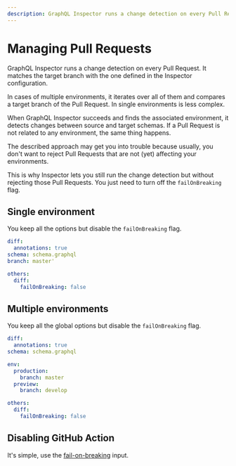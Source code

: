 ```yaml
---
description: GraphQL Inspector runs a change detection on every Pull Request. It matches the target branch with the one defined in the Inspector configuration.
---
```

# Managing Pull Requests

GraphQL Inspector runs a change detection on every Pull Request. It matches the target branch with
the one defined in the Inspector configuration.

In cases of multiple environments, it iterates over all of them and compares a target branch of the
Pull Request. In single environments is less complex.

When GraphQL Inspector succeeds and finds the associated environment, it detects changes between
source and target schemas. If a Pull Request is not related to any environment, the same thing
happens.

The described approach may get you into trouble because usually, you don't want to reject Pull
Requests that are not (yet) affecting your environments.

This is why Inspector lets you still run the change detection but without rejecting those Pull
Requests. You just need to turn off the `failOnBreaking` flag.

## Single environment

You keep all the options but disable the `failOnBreaking` flag.

```yaml
diff:
  annotations: true
schema: schema.graphql
branch: master'

others:
  diff:
    failOnBreaking: false
```

## Multiple environments

You keep all the global options but disable the `failOnBreaking` flag.

```yaml
diff:
  annotations: true
schema: schema.graphql

env:
  production:
    branch: master
  preview:
    branch: develop

others:
  diff:
    failOnBreaking: false
```

## Disabling GitHub Action

It's simple, use the [fail-on-breaking](../products/action#fail-on-breaking) input.
